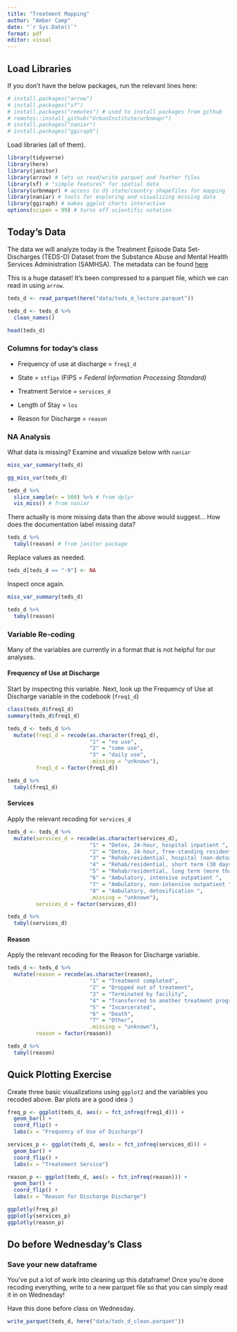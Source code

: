 ```yaml
---
title: "Treatment Mapping"
author: "Amber Camp" 
date: "`r Sys.Date()`"
format: pdf
editor: visual
---
```


## Load Libraries

If you don't have the below packages, run the relevant lines here:

```r
# install.packages("arrow")
# install.packages("sf")
# install.packages("remotes") # used to install packages from github
# remotes::install_github("UrbanInstitute/urbnmapr")
# install.packages("naniar")
# install.packages("ggiraph")
```

Load libraries (all of them).

```r
library(tidyverse)
library(here)
library(janitor) 
library(arrow) # lets us read/write parquet and feather files
library(sf) # "simple features" for spatial data
library(urbnmapr) # access to US state/country shapefiles for mapping
library(naniar) # tools for exploring and visualizing missing data
library(ggiraph) # makes ggplot charts interactive
options(scipen = 99) # turns off scientific notation
```

## Today's Data

The data we will analyze today is the Treatment Episode Data Set-Discharges (TEDS-D) Dataset from the Substance Abuse and Mental Health Services Administration (SAMHSA). The metadata can be found [here](https://www.samhsa.gov/data/system/files/media-puf-file/TEDS-D-2021-DS0001-info-codebook.pdf)

This is a huge dataset! It's been compressed to a parquet file, which we can read in using `arrow`.

```r
teds_d <- read_parquet(here("data/teds_d_lecture.parquet"))

teds_d <- teds_d %>%
  clean_names()

head(teds_d)
```

### Columns for today's class

-   Frequency of use at discharge = `freq1_d`

-   State = `stfips` (FIPS = *Federal Information Processing Standard)*

-   Treatment Service = `services_d`

-   Length of Stay = `los`

-   Reason for Discharge = `reason`

### NA Analysis

What data is missing? Examine and visualize below with `naniar`

```r
miss_var_summary(teds_d)

gg_miss_var(teds_d)

teds_d %>%
  slice_sample(n = 500) %>% # from dplyr
  vis_miss() # from naniar
```

There actually is more missing data than the above would suggest... How does the documentation label missing data?

```r
teds_d %>% 
  tabyl(reason) # from janitor package
```

Replace values as needed.

```r
teds_d[teds_d == "-9"] <- NA
```

Inspect once again.

```r
miss_var_summary(teds_d)

teds_d %>% 
  tabyl(reason)
```

### Variable Re-coding

Many of the variables are currently in a format that is not helpful for our analyses.

#### Frequency of Use at Discharge

Start by inspecting this variable. Next, look up the Frequency of Use at Discharge variable in the codebook (`freq1_d`)

```r
class(teds_d$freq1_d)
summary(teds_d$freq1_d)

teds_d <- teds_d %>%
  mutate(freq1_d = recode(as.character(freq1_d),
                          "1" = "no use",
                          "2" = "some use",
                          "3" = "daily use",
                          .missing = "unknown"),
         freq1_d = factor(freq1_d))

teds_d %>% 
  tabyl(freq1_d) 
```

#### Services

Apply the relevant recoding for `services_d`

```r
teds_d <- teds_d %>%
  mutate(services_d = recode(as.character(services_d),
                          "1" = "Detox, 24-hour, hospital inpatient ",
                          "2" = "Detox, 24-hour, free-standing residential ",
                          "3" = "Rehab/residential, hospital (non-detox) ",
                          "4" = "Rehab/residential, short term (30 days or fewer) ",
                          "5" = "Rehab/residential, long term (more than 30 days) ",
                          "6" = "Ambulatory, intensive outpatient ",
                          "7" = "Ambulatory, non-intensive outpatient ",
                          "8" = "Ambulatory, detoxification ",
                          .missing = "unknown"),
         services_d = factor(services_d))

teds_d %>% 
  tabyl(services_d) 
```

#### Reason

Apply the relevant recoding for the Reason for Discharge variable.

```r
teds_d <- teds_d %>%
  mutate(reason = recode(as.character(reason),
                          "1" = "Treatment completed",
                          "2" = "Dropped out of treatment",
                          "3" = "Terminated by facility",
                          "4" = "Transferred to another treatment program or facility ",
                          "5" = "Incarcerated",
                          "6" = "Death",
                          "7" = "Other",
                          .missing = "unknown"),
         reason = factor(reason))

teds_d %>% 
  tabyl(reason) 
```

## Quick Plotting Exercise

Create three basic visualizations using `ggplot2` and the variables you recoded above. Bar plots are a good idea :)

```r
freq_p <- ggplot(teds_d, aes(x = fct_infreq(freq1_d))) +
  geom_bar() +
  coord_flip() +
  labs(x = "Frequency of Use of Discharge")

services_p <- ggplot(teds_d, aes(x = fct_infreq(services_d))) +
  geom_bar() +
  coord_flip() +
  labs(x = "Treatement Service")

reason_p <- ggplot(teds_d, aes(x = fct_infreq(reason))) +
  geom_bar() +
  coord_flip() +
  labs(x = "Reason for Discharge Discharge")

ggplotly(freq_p)
ggplotly(services_p)
ggplotly(reason_p)
```

## Do before Wednesday's Class

### Save your new dataframe

You've put a lot of work into cleaning up this dataframe! Once you're done recoding everything, write to a new parquet file so that you can simply read it in on Wednesday!

Have this done before class on Wednesday.

```r
write_parquet(teds_d, here("data/teds_d_clean.parquet"))
```
